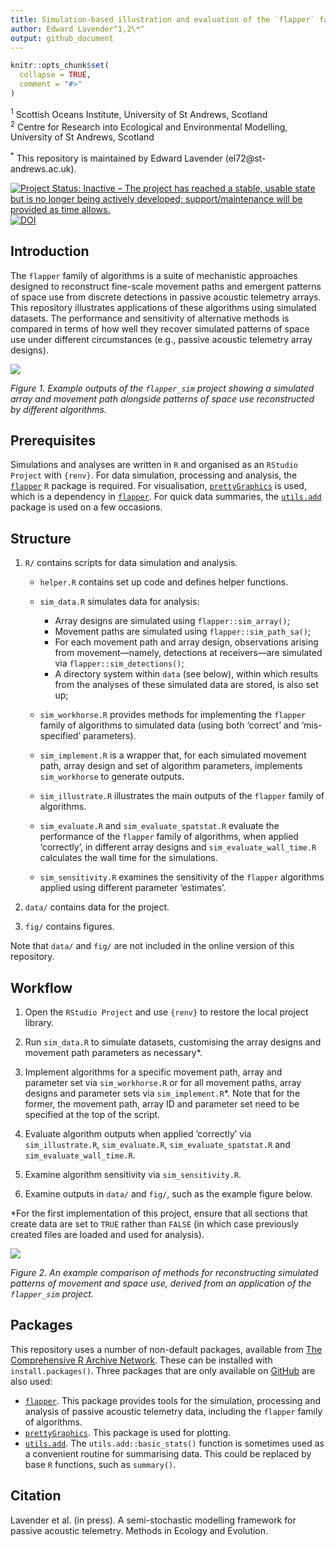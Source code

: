 ```yaml
---
title: Simulation-based illustration and evaluation of the `flapper` family of algorithms
author: Edward Lavender^1,2\*^
output: github_document
---
```

<!-- README.md is generated from README.Rmd. Please edit that file -->

```r
knitr::opts_chunk$set(
  collapse = TRUE,
  comment = "#>"
)
```

^1^ Scottish Oceans Institute, University of St Andrews, Scotland  
^2^ Centre for Research into Ecological and Environmental Modelling, University of St Andrews, Scotland

^\*^ This repository is maintained by Edward Lavender (el72@st-andrews.ac.uk).

[![Project Status: Inactive – The project has reached a stable, usable state but is no longer being actively developed; support/maintenance will be provided as time allows.](https://www.repostatus.org/badges/latest/inactive.svg)](https://www.repostatus.org/#inactive) [![DOI](https://zenodo.org/badge/401989836.svg)](https://zenodo.org/badge/latestdoi/401989836)

## Introduction

The `flapper` family of algorithms is a suite of mechanistic approaches designed to reconstruct fine-scale movement paths and emergent patterns of space use from discrete detections in passive acoustic telemetry arrays. This repository illustrates applications of these algorithms using simulated datasets. The performance and sensitivity of alternative methods is compared in terms of how well they recover simulated patterns of space use under different circumstances (e.g., passive acoustic telemetry array designs). 

<img src="README_banner.png"/>

_Figure 1. Example outputs of the `flapper_sim` project showing a simulated array and movement path alongside patterns of space use reconstructed by different algorithms._

## Prerequisites

Simulations and analyses are written in `R` and organised as an `RStudio Project` with `{renv}`. For data simulation, processing and analysis, the [`flapper`](https://github.com/edwardlavender/flapper) `R` package is required. For visualisation, [`prettyGraphics`](https://github.com/edwardlavender/prettyGraphics) is used, which is a dependency in [`flapper`](https://github.com/edwardlavender/flapper). For quick data summaries, the [`utils.add`](https://github.com/edwardlavender/utils.add) package is used on a few occasions.

## Structure

1. `R/` contains scripts for data simulation and analysis. 
    
    * `helper.R` contains set up code and defines helper functions.
    
    * `sim_data.R` simulates data for analysis:
        * Array designs are simulated using `flapper::sim_array()`;
        * Movement paths are simulated using `flapper::sim_path_sa()`;
        * For each movement path and array design, observations arising from movement---namely, detections at receivers---are simulated via `flapper::sim_detections()`;
        * A directory system within `data` (see below), within which results from the analyses of these simulated data are stored, is also set up;
        
    * `sim_workhorse.R` provides methods for implementing the `flapper` family of algorithms to simulated data (using both 'correct' and 'mis-specified' parameters).
    
    * `sim_implement.R` is a wrapper that, for each simulated movement path, array design and set of algorithm parameters, implements `sim_workhorse` to generate outputs. 
    
    * `sim_illustrate.R` illustrates the main outputs of the `flapper` family of algorithms. 
    
    * `sim_evaluate.R` and `sim_evaluate_spatstat.R` evaluate the performance of the `flapper` family of algorithms, when applied 'correctly', in different array designs and `sim_evaluate_wall_time.R` calculates the wall time for the simulations. 
    
    * `sim_sensitivity.R` examines the sensitivity of the `flapper` algorithms applied using different parameter 'estimates'. 

2. `data/` contains data for the project. 

3. `fig/` contains figures. 

Note that `data/` and `fig/` are not included in the online version of this repository. 

## Workflow 

1. Open the `RStudio Project` and use `{renv}` to restore the local project library. 

2. Run `sim_data.R` to simulate datasets, customising the array designs and movement path parameters as necessary*. 

3. Implement algorithms for a specific movement path, array and parameter set via `sim_workhorse.R` or for all movement paths, array designs and parameter sets via `sim_implement.R`*. Note that for the former, the movement path, array ID and parameter set need to be specified at the top of the script.

4. Evaluate algorithm outputs when applied 'correctly' via `sim_illustrate.R`, `sim_evaluate.R`, `sim_evaluate_spatstat.R` and `sim_evaluate_wall_time.R`. 

5. Examine algorithm sensitivity via `sim_sensitivity.R`. 

6. Examine outputs in `data/` and `fig/`, such as the example figure below. 

*For the first implementation of this project, ensure that all sections that create data are set to `TRUE` rather than `FALSE` (in which case previously created files are loaded and used for analysis). 

<img src="README_img.png"/>

_Figure 2. An example comparison of methods for reconstructing simulated patterns of movement and space use, derived from an application of the `flapper_sim` project._

## Packages

This repository uses a number of non-default packages, available from [The Comprehensive R Archive Network](https://cran.r-project.org). These can be installed with `install.packages()`. Three packages that are only available on [GitHub](https://github.com/) are also used:

* [`flapper`](https://github.com/edwardlavender/flapper). This package provides tools for the simulation, processing and analysis of passive acoustic telemetry data, including the `flapper` family of algorithms. 
* [`prettyGraphics`](https://github.com/edwardlavender/prettyGraphics). This package is used for plotting. 
* [`utils.add`](https://github.com/edwardlavender/utils.add). The `utils.add::basic_stats()` function is sometimes used as a convenient routine for summarising data. This could be replaced by base `R` functions, such as `summary()`. 

## Citation

Lavender et al. (in press). A semi-stochastic modelling framework for passive acoustic telemetry. Methods in Ecology and Evolution.  

